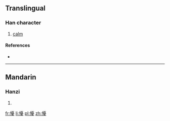 ==Translingual==

===Han character===
{{Han char|rn=61|rad=心|as=15|sn=18|four=9104<sub>7</sub>|canj=心一月水 (PMBE)}}

# [[calm]]

====References====
* {{Han ref|kx=0407.320|dkj=11413|dj=0748.200|hdz=42367.050|uh=61EE|ud=25070|bh=EFCA|bd=61386}}

----

==Mandarin==

===Hanzi===
{{cmn-hanzi|pin=[[yǒu]] ([[you3]])|wg=yu<sup>3</sup>}}

# {{defn|Mandarin|sort=心15}}

[[fr:懮]]
[[li:懮]]
[[pl:懮]]
[[zh:懮]]